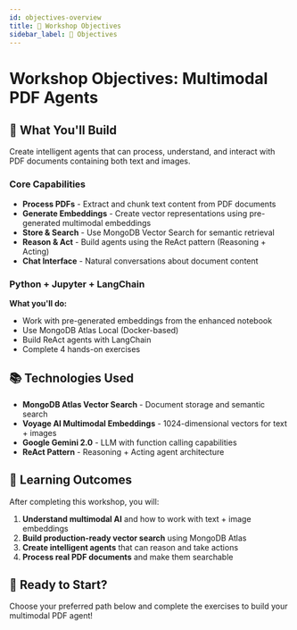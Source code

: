 ```yaml
---
id: objectives-overview
title: 🎯 Workshop Objectives
sidebar_label: 🎯 Objectives
---
```


# Workshop Objectives: Multimodal PDF Agents

## 🎯 What You'll Build

Create intelligent agents that can process, understand, and interact with PDF documents containing both text and images.

### Core Capabilities
- **Process PDFs** - Extract and chunk text content from PDF documents
- **Generate Embeddings** - Create vector representations using pre-generated multimodal embeddings
- **Store & Search** - Use MongoDB Vector Search for semantic retrieval
- **Reason & Act** - Build agents using the ReAct pattern (Reasoning + Acting)
- **Chat Interface** - Natural conversations about document content

### Python + Jupyter + LangChain

**What you'll do:**
- Work with pre-generated embeddings from the enhanced notebook
- Use MongoDB Atlas Local (Docker-based)
- Build ReAct agents with LangChain
- Complete 4 hands-on exercises

## 📚 Technologies Used

- **MongoDB Atlas Vector Search** - Document storage and semantic search
- **Voyage AI Multimodal Embeddings** - 1024-dimensional vectors for text + images
- **Google Gemini 2.0** - LLM with function calling capabilities
- **ReAct Pattern** - Reasoning + Acting agent architecture

## 🎯 Learning Outcomes

After completing this workshop, you will:

1. **Understand multimodal AI** and how to work with text + image embeddings
2. **Build production-ready vector search** using MongoDB Atlas
3. **Create intelligent agents** that can reason and take actions
4. **Process real PDF documents** and make them searchable

## 🚀 Ready to Start?

Choose your preferred path below and complete the exercises to build your multimodal PDF agent!